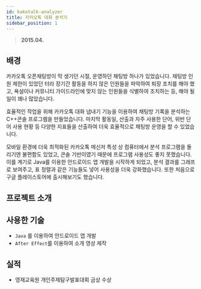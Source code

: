 ```yaml
---
id: kakotalk-analyzer
title: 카카오톡 대화 분석기
sidebar_position: 1
---
```


> **2015.04.**

## 배경

카카오톡 오픈채팅방이 막 생기던 시절, 운영하던 채팅방 하나가 있었습니다. 채팅방 인원 제한이 있었던 터라 장기간 활동을 하지 않은 인원들을 파악하여 퇴장 조치를 해야 했고, 욕설이나 커뮤니티 가이드라인에 맞지 않는 인원들을 식별하여 조치하는 등, 해야 될 일이 꽤나 많았습니다.

효율적인 작업을 위해 카카오톡 대화 냅내기 기능을 이용하여 채팅방 기록을 분석하는 C++콘솔 프로그램을 만들었습니다. 마지막 활동일, 산출과 자주 사용한 단어, 위반 단어 사용 현황 등 다양한 지표들을 산출하여 더욱 효율적으로 채팅방 운영을 할 수 있었습니다.

모바일 환경에 더욱 최적화된 카카오톡 메신저 특성 상 컴퓨터에서 분석 프로그램을 돌리기엔 불편함도 있었고, 콘솔 기반이였기 때문에 프로그램 사용성도 좋지 못했습니다. 이를 계기로 Java를 이용한 안드로이드 앱 개발을 시작하게 되었고, 분석 결과를 그래프로 보여주고, 표 정렬과 같은 기능들도 넣어 사용성을 더욱 강화했습니다. 또한 처음으로 구글 플레이스토어에 출시해보기도 했습니다.

## 프로젝트 소개

## 사용한 기술

- `Java` 를 이용하여 안드로이드 앱 개발
- `After Effect`를 이용하여 소개 영상 제작

## 실적

- 영재교육원 개인주제탐구발표대회 금상 수상
